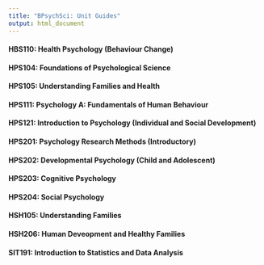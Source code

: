 ```yaml
---
title: "BPsychSci: Unit Guides"
output: html_document
---
```


#### HBS110: Health Psychology (Behaviour Change)
#### HPS104: Foundations of Psychological Science
#### HPS105: Understanding Families and Health
#### HPS111: Psychology A: Fundamentals of Human Behaviour
#### HPS121: Introduction to Psychology (Individual and Social Development)
#### HPS201: Psychology Research Methods (Introductory)
#### HPS202: Developmental Psychology (Child and Adolescent)
#### HPS203: Cognitive Psychology
#### HPS204: Social Psychology
#### HSH105: Understanding Families
#### HSH206: Human Deveopment and Healthy Families
#### SIT191: Introduction to Statistics and Data Analysis